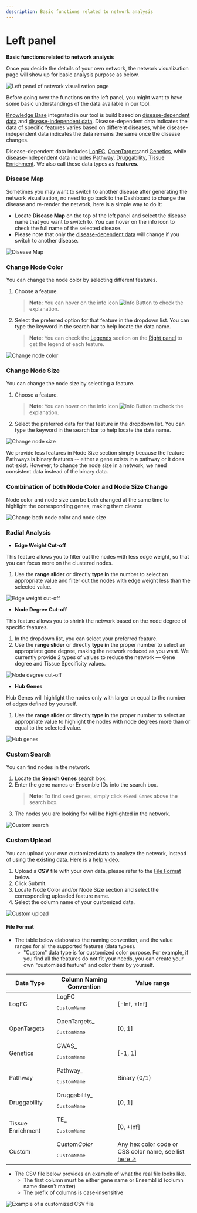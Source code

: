 ```yaml
---
description: Basic functions related to network analysis
---
```



# Left panel

**Basic functions related to network analysis**

Once you decide the details of your own network, the network visualization page will show up for basic analysis purpose as below.

![Left panel of network visualization page](../../../public/image/docs/left-panel.png)

Before going over the functions on the left panel, you might want to have some basic understandings of the data available in our tool.

[Knowledge Base](../knowledge-base.mdx) integrated in our tool is build based on [disease-dependent data](../knowledge-base/disease-dependent-data.mdx) and [disease-independent data](../knowledge-base/disease-independent-data.mdx). Disease-dependent data indicates the data of specific features varies based on different diseases, while disease-independent data indicates the data remains the same once the disease changes.

Disease-dependent data includes [LogFC](../knowledge-base/disease-dependent-data/logfc.mdx), [OpenTargets](../knowledge-base/disease-dependent-data/gda.mdx)and [Genetics](../knowledge-base/disease-dependent-data/genetics.mdx), while disease-independent data includes [Pathway](../knowledge-base/disease-independent-data/pathway.mdx), [Druggability](../knowledge-base/disease-independent-data/druggability.mdx), [Tissue Enrichment](../knowledge-base/disease-independent-data/tissue-enrichment.mdx). We also call these data types as **features**.

### Disease Map

Sometimes you may want to switch to another disease after generating the network visualization, no need to go back to the Dashboard to change the disease and re-render the network, here is a simple way to do it:

- Locate **Disease Map** on the top of the left panel and select the disease name that you want to switch to. You can hover on the info icon to check the full name of the selected disease.
- Please note that only the [disease-dependent data](../knowledge-base/disease-dependent-data.mdx) will change if you switch to another disease.

![Disease Map](../../../public/image/docs/disease-map.png)

### Change Node Color

You can change the node color by selecting different features.

1. Choose a feature.
   > **Note**: You can hover on the info icon <Image width={30} height={30} src="/image/docs/info-tooltip.png" alt="Info Button" className="inline aspect-square"/> to check the explanation.
2. Select the preferred option for that feature in the dropdown list. You can type the keyword in the search bar to help locate the data name.
   > **Note**: You can check the [Legends](right-panel.mdx#legends) section on the [Right panel](right-panel.mdx) to get the legend of each feature.

![Change node color](../../../public/image/docs/change-node-color-property.png)

### Change Node Size

You can change the node size by selecting a feature.

1. Choose a feature.
   > **Note**: You can hover on the info icon <Image width={30} height={30} src="/image/docs/info-tooltip.png" alt="Info Button" className="inline aspect-square"/> to check the explanation.
2. Select the preferred data for that feature in the dropdown list. You can type the keyword in the search bar to help locate the data name.

![Change node size](../../../public/image/docs/change-node-size-property.png)

We provide less features in Node Size section simply because the feature Pathways is binary features -- either a gene exists in a pathway or it does not exist. However, to change the node size in a network, we need consistent data instead of the binary data.

### Combination of both Node Color and Node Size Change

Node color and node size can be both changed at the same time to highlight the corresponding genes, making them clearer.

![Change both node color and node size](../../../public/image/docs/change-both-color-and-size.png)

### Radial Analysis

- **Edge Weight Cut-off**

This feature allows you to filter out the nodes with less edge weight, so that you can focus more on the clustered nodes.

1. Use the **range slider** or directly **type in** the number to select an appropriate value and filter out the nodes with edge weight less than the selected value.

![Edge weight cut-off](../../../public/image/docs/edge-weight-cut-off.png)

- **Node Degree Cut-off**

This feature allows you to shrink the network based on the node degree of specific features.

1. In the dropdown list, you can select your preferred feature.
2. Use the **range slider** or directly **type in** the proper number to select an appropriate gene degree, making the network reduced as you want. We currently provide 2 types of values to reduce the network — Gene degree and Tissue Specificity values.

![Node degree cut-off](../../../public/image/docs/node-degree-cut-off.png)

- **Hub Genes**

Hub Genes will highlight the nodes only with larger or equal to the number of edges defined by yourself.

1. Use the **range slider** or directly **type in** the proper number to select an appropriate value to highlight the nodes with node degrees more than or equal to the selected value.

![Hub genes](../../../public/image/docs/hub-genes.png)

### Custom Search

You can find nodes in the network.

1. Locate the **Search Genes** search box.
2. Enter the gene names or Ensemble IDs into the search box.
   > **Note**: To find seed genes, simply click `#Seed Genes` above the search box.
3. The nodes you are looking for will be highlighted in the network.

![Custom search](../../../public/image/docs/custom-search.png)

### Custom Upload

You can upload your own customized data to analyze the network, instead of using the existing data. Here is a [help video](../use-cases-and-short-help-videos.mdx#custom-upload).

1. Upload a **CSV** file with your own data, please refer to the [File Format](left-panel.mdx#file-format) below.
2. Click Submit.
3. Locate Node Color and/or Node Size section and select the corresponding uploaded feature name.
4. Select the column name of your customized data.

![Custom upload](../../../public/image/docs/custom-upload.png)

#### File Format

- The table below elaborates the naming convention, and the value ranges for all the supported features (data types).
  - "Custom" data type is for customized color purpose. For example, if you find all the features do not fit your needs, you can create your own "customized feature" and color them by yourself.

| Data Type         | Column Naming Convention                                            | Value range                                                                                                 |
| ----------------- | ------------------------------------------------------------------- | ----------------------------------------------------------------------------------------------------------- |
| LogFC             | LogFC<pre className="inline text-red-500">CustomName</pre>          | [-Inf, +Inf]                                                                                                |
| OpenTargets               | OpenTargets\_<pre className="inline text-red-500">CustomName</pre>          | [0, 1]                                                                                                      |
| Genetics          | GWAS\_<pre className="inline text-red-500">CustomName</pre>         | [-1, 1]                                                                                                     |
| Pathway           | Pathway\_<pre className="inline text-red-500">CustomName</pre>      | Binary (0/1)                                                                                                |
| Druggability      | Druggability\_<pre className="inline text-red-500">CustomName</pre> | [0, 1]                                                                                                      |
| Tissue Enrichment | TE\_<pre className="inline text-red-500">CustomName</pre>           | [0, +Inf]                                                                                                   |
| Custom            | Custom*Color*<pre className="inline text-red-500">CustomName</pre>  | Any hex color code or CSS color name, see list [here ↗](https://www.w3schools.com/colors/colors_names.asp) |

- The CSV file below provides an example of what the real file looks like.
  - The first column must be either gene name or Ensembl id (column name doesn't matter)
  - The prefix of columns is case-insensitive

![Example of a customized CSV file](../../../public/image/docs/custom-upload-csv-example.png)
